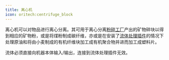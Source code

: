 ```yaml
---
title: 离心机
icon: oritech:centrifuge_block
---
```


离心机可以对物品进行离心分离。其可用于离心分离[粉碎工厂](../processing/fragment_forge)产出的矿物碎块以得到相应的矿物粉，或是将煤粉制成碳纤维，亦或是在安装了[流体处理插件](../processing/addons)的情况下处理原油和将由小麦制成的有机纤维块加工成有机聚合物并进而加工成塑料片。

流体必须直接向机器本体输入/输出，连接到流体处理插件无效。
